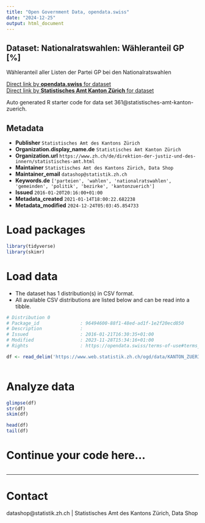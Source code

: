 ```yaml
---
title: "Open Government Data, opendata.swiss"
date: "2024-12-25"
output: html_document
---
```


## Dataset: Nationalratswahlen: Wähleranteil GP [%]

Wähleranteil aller Listen der Partei GP bei den Nationalratswahlen

[Direct link by **opendata.swiss** for dataset](https://opendata.swiss/de/dataset/nrw-wahleranteil-gp)<br>
[Direct link by **Statistisches Amt Kanton Zürich** for dataset](https://www.zh.ch/de/politik-staat/gemeinden/gemeindeportraet.html)

Auto generated R starter code for data set 361@statistisches-amt-kanton-zuerich.

## Metadata

- **Publisher** `Statistisches Amt des Kantons Zürich`
- **Organization.display_name.de** `Statistisches Amt Kanton Zürich`
- **Organization.url** `https://www.zh.ch/de/direktion-der-justiz-und-des-innern/statistisches-amt.html`
- **Maintainer** `Statistisches Amt des Kantons Zürich, Data Shop`
- **Maintainer_email** `datashop@statistik.zh.ch`
- **Keywords.de** `['parteien', 'wahlen', 'nationalratswahlen', 'gemeinden', 'politik', 'bezirke', 'kantonzuerich']`
- **Issued** `2016-01-20T20:16:00+01:00`
- **Metadata_created** `2021-01-14T18:00:22.682238`
- **Metadata_modified** `2024-12-24T05:03:45.854733`


# Load packages

```r

library(tidyverse)
library(skimr)

```

# Load data

-   The dataset has 1 distribution(s) in CSV format.
-   All available CSV distributions are listed below and can be read into a tibble.

```r

# Distribution 0
# Package_id               : 96494600-88f1-48ed-ad1f-1e2f20ecd850
# Description              : 
# Issued                   : 2016-01-21T16:30:35+01:00
# Modified                 : 2023-11-28T15:34:16+01:00
# Rights                   : https://opendata.swiss/terms-of-use#terms_by

df <- read_delim('https://www.web.statistik.zh.ch/ogd/data/KANTON_ZUERICH_123.csv')



```

# Analyze data

```r

glimpse(df)
str(df)
skim(df)

head(df)
tail(df)

```

# Continue your code here...

```r

```

------------------------------------------------------------------------

# Contact

datashop@statistik.zh.ch | Statistisches Amt des Kantons Zürich, Data Shop

